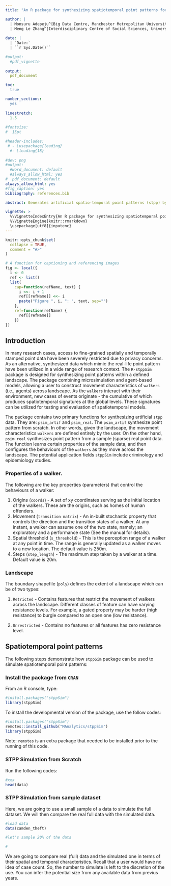 ```yaml
---
title: "An R package for synthesizing spatiotemporal point patterns for social and life science research - A user guide"

author: |
  | Monsuru Adepeju^[Big Data Centre, Manchester Metropolitan University, Manchester, M156BH, UK, m.adepeju@mmu.ac.uk]
  | Meng Le Zhang^[Interdisciplinary Centre of Social Sciences, University of Sheffield, S14DP, UK, mengle.zhang@sheffield.ac.uk] 
  
date: |
  | `Date:`
  | ``r Sys.Date()``

#output:
  #pdf_vignette
  
output:
  pdf_document

toc:
  true

number_sections: 
  yes
    
linestretch: 
  1.5
  
#fontsize: 
#  15pt

#header-includes:
 # - \usepackage{leading}
  #- \leading{18}
  
#dev: png
#output:
  #word_document: default
  #always_allow_html: yes
#  pdf_document: default
always_allow_html: yes
#fig_caption: yes
bibliography: references.bib

abstract: Generates artificial spatio-temporal point patterns (stpp) by integrating microsimulation and agent-based models. Allows a user to define the movement properties of a set of "walkers" (an agents) distributed across a spatially configured landscape. The interaction of the walkers (be it human offenders in a crime analysis, foraging animals in a Wildlife study, or carriers in disease transmission) with their environment results in advent of new events, whose spatiotemporal (ST) signatures are measurable at the global levels. These signatures can be used in ST model testing and evaluation across wide variety of fields in social and life sciences.

vignette: >
  %\VignetteIndexEntry{An R package for synthesizing spatiotemporal point patterns for social and life science research - A user guide}
  %\VignetteEngine{knitr::rmarkdown}
  \usepackage[utf8]{inputenc}
---
```


```r
knitr::opts_chunk$set(
  collapse = TRUE,
  comment = "#>"
)
```

```r
# A function for captioning and referencing images
fig <- local({
  i <- 0
  ref <- list()
  list(
    cap=function(refName, text) {
      i <<- i + 1
      ref[[refName]] <<- i
      paste("Figure ", i, ": ", text, sep="")
    },
    ref=function(refName) {
      ref[[refName]]
    })
})
```

## Introduction

In many research cases, access to fine-grained spatially and temporally stamped point data have been severely restricted due to privacy concerns. As an alternative, synthesized data which mimic the real-life point pattern have been utilized in a wide range of research context. The `R-stppSim` package is designed for synthesizing point patterns within a defined landscape. The package combining microsimulation and agent-based models, allowing a user to construct movement characteristics of `walkers` (i.e., agents) across landscape. As the `walkers` interact with their environment, new cases of events originate - the cumulative of which produces spatiotemporal signatures at the global levels. These signatures can be utilized for testing and evaluation of spatiotemporal models.

The package contains two primary functions for synthesizing artificial `stpp` data. They are: `psim_artif` and `psim_real`. The `psim_artif` synthesize point pattern from scratch. In other words, given the landscape, the movement characteristics `walkers` are defined entirely by the user. On the other hand, `psim_real` synthesizes point pattern from a sample (sparse) real point data. The function learns certain properties of the sample data, and then configures the behaviours of the `walkers` as they move across the landscape. The potential application fields `stppSim` include criminology and epidemiology studies.


### Properties of a walker.

The following are the key properties (parameters) that control the behaviours of a walker:

1. Origins (`coords`) - A set of xy coordinates serving as the initial location of the walkers. These are the origins, such as homes of human offenders.
2. Movement (`transition matrix`) - An in-built stochastic property that controls the direction and the transition states of a walker. At any instant, a walker can assume one of the two state, namely; an exploratory and a performance state (See the manual for details).
3. Spatial threshold (`s_threshold`) - This is the perception range of a walker at any point in time. The range is generally updated as a walker moves to a new location. The default value is 250m.
4. Steps (`step_length`) - The maximum step taken by a walker at a time. Default value is 20m.

### Landscape

The boundary shapefile (`poly`) defines the extent of a landscape which can be of two types: 

1. `Retricted` - Contains features that restrict the movement of walkers across the landscape. Different classes of feature can have varying resistance levels. For example, a gated property may be harder (high resistance) to burgle compared to an open one (low resistance).  

2. `Unrestricted` - Contains no features or all features has zero resistance level.

## Spatiotemporal point patterns

The following steps demonstrate how `stppSim` package can be used to simulate spatiotemporal point patterns:

### Install the package from `CRAN`

From an R console, type:

```r
#install.packages("stppSim")
library(stppSim)
```

To install the developmental version of the package, use the follow codes:

```r
#install.packages("stppSim")
remotes::install_github("MAnalytics/stppSim")
library(stppSim)
```

Note: `remotes` is an extra package that needed to be installed prior to the running of this code. 


### STPP Simulation from Scratch

Run the following codes:

```r
#xxx
head(data)
```

### STPP Simulation from sample dataset

Here, we are going to use a small sample of a data to simulate the full dataset. We will then compare the real full data with the simulated data.

```r
#load data
data(camden_theft)

#let's sample 20% of the data

#
```

We are going to compare real (full) data and the simulated one in terms of their spatial and temporal characteristics. Recall that a user would have no idea of case count. So, the number to simulate is left to the discretion of the use. You can infer the potential size from any available data from previus years.
